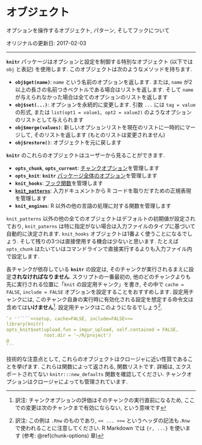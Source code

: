 # オブジェクト {#objects}

オプションを操作するオブジェクト, パターン, そしてフックについて

オリジナルの更新日: 2017-02-03

----

**`knitr`** パッケージはオプションと設定を制御する特別なオブジェクト (以下では `obj` と表記) を使用します. このオブジェクトは次のようなメソッドを持ちます.

- **`obj$get(name)`**: `name` という名前のオプションを返します. または, `name` が2以上の長さの名前つきベクトルである場合はリストを返します. そして `name` が与えられなかった場合は全てのオプションのリストを返します
- **`obj$set(...)`**: オプションを永続的に変更します. 引数 `...` には `tag = value` の形式, または `list(opt1 = value1, opt2 = value2)` のようなオプションのリストとして与えられます
- **`obj$merge(values)`**: 新しいオプションリストを現在のリストに一時的にマージして, そのリストを返します (もとのリストは変更されません)
- **`obj$restore()`**: オブジェクトを元に戻します

**`knitr`** のこれらのオブジェクトはユーザーから見ることができます.

- **`opts_chunk`**, **`opts_current`**: [チャンクオプション](#chunk-options)を管理します
- **`opts_knit`**: **`knitr`** [パッケージ全体のオプション](#package-options)を管理します
- **`knit_hooks`**: [フック関数](#hooks)を管理します
- **[`knit_patterns`](../patterns)**: 入力ドキュメントから R コードを取りだすための正規表現を管理します
- **`knit_engines`**: R 以外の他の言語の処理に対する関数を管理します

`knit_patterns` 以外の他の全てのオブジェクトはデフォルトの初期値が設定されており, `knit_paterns` は特に指定がない場合は入力ファイルのタイプに基づいて自動的に決定されます. `knit_hooks` オブジェクトは1番よく使うことになるでしょう. そして残りの3つは直接使用する機会は少ないと思います. たとえば `opts_chunk` はたいていはコマンドラインで直接実行するよりも入力ファイル内で設定します.

各チャンクが依存している **`knitr`** の設定は, そのチャンクが実行されるまえに設定**されなければなりません**. スクリプトの一番最初の, 他のどのチャンクよりも先に実行される位置に「`knit`
 の設定用チャンク」を書き, その中で `cache = FALSE`, `include = FALSE` オプションを設定することをおすすめします. 設定用チャンクには, このチャンク自身の実行時に有効化される設定を想定する命令文は含めては**いけません**^[訳注: チャンクオプションの評価はそのチャンクの実行直前になるため, ここでの変更は次のチャンクまで有効にならない, という意味です]. 設定用チャンクはこのようになるでしょう^[訳注: この例は `.Rnw` のものであり,  `<< ... >>=` というヘッダの記法も`.Rnw` で使われることに注意してください. R Markdown では `{r, ...}` を使います (参考: \@ref(chunk-options) 章)].

````r
`r ''````<<setup, cache=FALSE, include=FALSE>>=
library(knitr)
opts_knit$set(upload.fun = imgur_upload, self.contained = FALSE,
              root.dir = '~/R/project')
@
```
````

技術的な注意点として, これらのオブジェクトはクロージャに近い性質であることを挙げます. これらは関数によって返される, 関数リストです. 詳細は, エクスポートされてない `knitr:::new_defaults` 関数を確認してください. チャンクオプションはクロージャによっても管理されています.